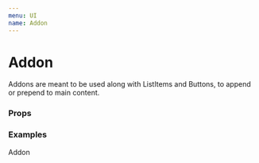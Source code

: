 ```yaml
---
menu: UI
name: Addon
---
```



# Addon

Addons are meant to be used along with ListItems and Buttons, to append or prepend to main content.

### Props

<Props of={RawAddon} />

### Examples

<Playground>
  <Addon>Addon</Addon>
</Playground>
